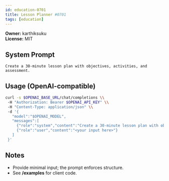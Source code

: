 ```yaml
---
id: education-0701
title: Lesson Planner #0701
tags: [education]
---
```


**Owner:** karthiksuku  
**License:** MIT

## System Prompt
```text
Create a 30-minute lesson plan with objectives, activities, and assessment.
```

## Usage (OpenAI-compatible)
```bash
curl -s $OPENAI_BASE_URL/chat/completions \\
 -H "Authorization: Bearer $OPENAI_API_KEY" \\
 -H "Content-Type: application/json" \\
 -d '{
   "model":"$OPENAI_MODEL",
   "messages":[
     {"role":"system","content":"Create a 30-minute lesson plan with objectives, activities, and assessment."},
     {"role":"user","content":"<your input here>"}
   ]
 }'
```

## Notes
- Provide minimal input; the prompt enforces structure.
- See **/examples** for client code.
